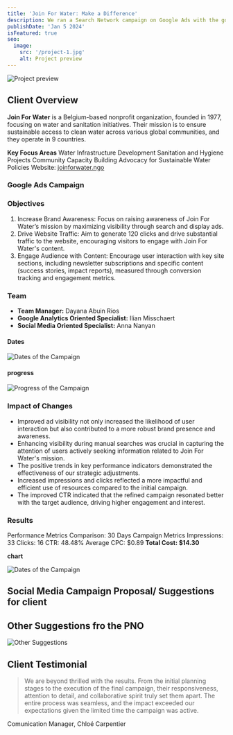 ```yaml
---
title: 'Join For Water: Make a Difference'
description: We ran a Search Network campaign on Google Ads with the goal of raising awareness about Join For Water's mission. Our primary focus was to drive website visits and increase page views, ensuring that more people in Flanders, Belgium, were exposed to the organization's work.
publishDate: 'Jan 5 2024'
isFeatured: true
seo:
  image:
    src: '/project-1.jpg'
    alt: Project preview
---
```



<Image
  src='/project-1.jpg'
  alt='Project preview'
  width={800}
  height={600}
  title='Project preview'
  loading='eager'
/>

## **Client Overview**

**Join For Water** is a Belgium-based nonprofit organization, founded in 1977, focusing on water and sanitation initiatives. Their mission is to ensure sustainable access to clean water across various global communities, and they operate in 9 countries.

**Key Focus Areas**
Water Infrastructure Development
Sanitation and Hygiene Projects
Community Capacity Building
Advocacy for Sustainable Water Policies
Website: [joinforwater.ngo](https://joinforwater.ngo/)

### **Google Ads Campaign**

### **Objectives**

1. Increase Brand Awareness: Focus on raising awareness of Join For Water’s mission by maximizing visibility through search and display ads.
2. Drive Website Traffic: Aim to generate 120 clicks and drive substantial traffic to the website, encouraging visitors to engage with Join For Water's content.
3. Engage Audience with Content: Encourage user interaction with key site sections, including newsletter subscriptions and specific content (success stories, impact reports), measured through conversion tracking and engagement metrics.

### **Team**

- **Team Manager:** Dayana Abuin Rios
- **Google Analytics Oriented Specialist:** Ilian Misschaert
- **Social Media Oriented Specialist:** Anna Nanyan

#### **Dates**

<Image
  src='/Dates.jpg'
  alt='Dates of the Campaign'
  width={800}
  height={600}
  title='Dates of the Campaign'
/>

#### **progress**

<Image
  src='/Progress.jpg'
  alt='Progress of the Campaign'
  width={800}
  height={600}
  title='Progress of the Campaign'
/>

### **Impact of Changes**

- Improved ad visibility not only increased the likelihood of user interaction but also contributed to a more robust brand presence and awareness.
- Enhancing visibility during manual searches was crucial in capturing the attention of users actively seeking information related to Join For Water's mission.
- The positive trends in key performance indicators demonstrated the effectiveness of our strategic adjustments.
- Increased impressions and clicks reflected a more impactful and efficient use of resources compared to the initial campaign.
- The improved CTR indicated that the refined campaign resonated better with the target audience, driving higher engagement and interest.

### **Results**

Performance Metrics Comparison:
30 Days Campaign Metrics
Impressions: 33
Clicks: 16
CTR: 48.48%
Average CPC: $0.89
**Total Cost: $14.30**

**chart**

<Image
  src='/public/chart.jpg'
  alt='Dates of the Campaign'
  width={800}
  height={600}
  title='Dates of the Campaign'
/>

## **Social Media Campaign Proposal/ Suggestions for client**

<ImagesDialog />

## **Other Suggestions fro the PNO**

<Image
  src='/project-1-Suggested FB Campaign_5.jpg'
  alt='Other Suggestions'
  width={800}
  height={600}
  title='Other Suggestions'
/>

## Client Testimonial

> We are beyond thrilled with the results. From the initial planning stages to the execution of the final campaign, their responsiveness, attention to detail, and collaborative spirit truly set them apart. The entire process was seamless, and the impact exceeded our expectations given the limited time the campaign was active.

Comunication Manager, Chloé Carpentier
